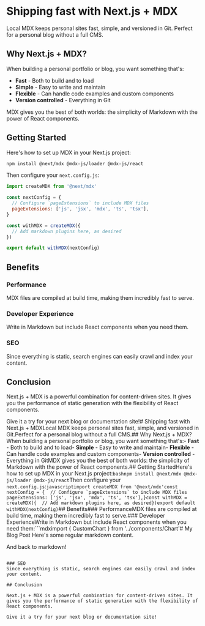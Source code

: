 # Shipping fast with Next.js + MDX

Local MDX keeps personal sites fast, simple, and versioned in Git.
Perfect for a personal blog without a full CMS.

## Why Next.js + MDX?

When building a personal portfolio or blog, you want something that's:

- **Fast** - Both to build and to load
- **Simple** - Easy to write and maintain
- **Flexible** - Can handle code examples and custom components
- **Version controlled** - Everything in Git

MDX gives you the best of both worlds: the simplicity of Markdown with the power of React components.

## Getting Started

Here's how to set up MDX in your Next.js project:

```bash
npm install @next/mdx @mdx-js/loader @mdx-js/react
```

Then configure your `next.config.js`:

```javascript
import createMDX from '@next/mdx'

const nextConfig = {
  // Configure `pageExtensions` to include MDX files
  pageExtensions: ['js', 'jsx', 'mdx', 'ts', 'tsx'],
}

const withMDX = createMDX({
  // Add markdown plugins here, as desired
})

export default withMDX(nextConfig)
```

## Benefits

### Performance
MDX files are compiled at build time, making them incredibly fast to serve.

### Developer Experience
Write in Markdown but include React components when you need them.

### SEO
Since everything is static, search engines can easily crawl and index your content.

## Conclusion

Next.js + MDX is a powerful combination for content-driven sites. It gives you the performance of static generation with the flexibility of React components.

Give it a try for your next blog or documentation site!# Shipping fast with Next.js + MDXLocal MDX keeps personal sites fast, simple, and versioned in Git.Perfect for a personal blog without a full CMS.## Why Next.js + MDX?When building a personal portfolio or blog, you want something that's:- **Fast** - Both to build and to load- **Simple** - Easy to write and maintain- **Flexible** - Can handle code examples and custom components- **Version controlled** - Everything in GitMDX gives you the best of both worlds: the simplicity of Markdown with the power of React components.## Getting StartedHere's how to set up MDX in your Next.js project:```bashnpm install @next/mdx @mdx-js/loader @mdx-js/react```Then configure your `next.config.js`:```javascriptimport createMDX from '@next/mdx'const nextConfig = {  // Configure `pageExtensions` to include MDX files  pageExtensions: ['js', 'jsx', 'mdx', 'ts', 'tsx'],}const withMDX = createMDX({  // Add markdown plugins here, as desired})export default withMDX(nextConfig)```## Benefits### PerformanceMDX files are compiled at build time, making them incredibly fast to serve.### Developer ExperienceWrite in Markdown but include React components when you need them:```mdximport { CustomChart } from '../components/Chart'# My Blog Post
Here's some regular markdown content.

<CustomChart data={myData} />

And back to markdown!
```

### SEO
Since everything is static, search engines can easily crawl and index your content.

## Conclusion

Next.js + MDX is a powerful combination for content-driven sites. It gives you the performance of static generation with the flexibility of React components.

Give it a try for your next blog or documentation site!
